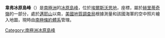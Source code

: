 {{coord|79|51|S|81|11|W|display=title}}

'''韋弗冰原島峰'''（{{lang-en|Weaver Nunataks}}）是[[南極洲|南極洲]]的[[冰原島峰|冰原島峰]]，位於[[埃爾斯沃思地|埃爾斯沃思地]]，座標''{{coord|79|51|S|81|11|W}}''，屬於[[赫里蒂奇嶺|赫里蒂奇嶺]]的一部分，處於[[邁耶山|邁耶山]]以南，[[美國地質調查局|美國地質調查局]]根據測量和該國海軍的空中照片繪入地圖，現時由[[南極條約體系|南極條約體系]]管理。

{{DEFAULTSORT:Weaver Nunataks}}
[[Category:南極洲冰原島峰|Category:南極洲冰原島峰]]


{{EllsworthLand-geo-stub}}